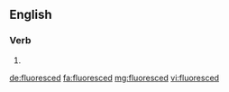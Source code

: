 ==English==

===Verb===
{{head|en|verb form}}

# {{en-past of|fluoresce}}

[[de:fluoresced]]
[[fa:fluoresced]]
[[mg:fluoresced]]
[[vi:fluoresced]]